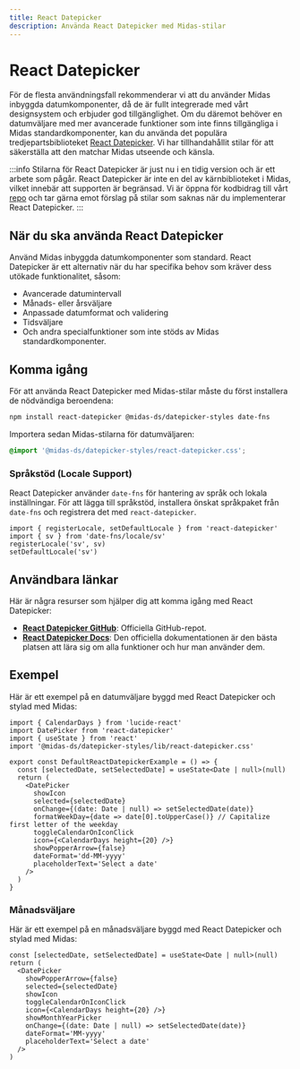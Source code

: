 ```yaml
---
title: React Datepicker
description: Använda React Datepicker med Midas-stilar
---
```



# React Datepicker

För de flesta användningsfall rekommenderar vi att du använder Midas inbyggda datumkomponenter, då de är fullt integrerade med vårt designsystem och erbjuder god tillgänglighet. Om du däremot behöver en datumväljare med mer avancerade funktioner som inte finns tillgängliga i Midas standardkomponenter, kan du använda det populära tredjepartsbiblioteket [React Datepicker](https://reactdatepicker.com/). Vi har tillhandahållit stilar för att säkerställa att den matchar Midas utseende och känsla.

:::info
Stilarna för React Datepicker är just nu i en tidig version och är ett arbete som pågår. React Datepicker är inte en del av kärnbiblioteket i Midas, vilket innebär att supporten är begränsad. Vi är öppna för kodbidrag till vårt [repo](https://github.com/migrationsverket/midas) och tar gärna emot förslag på stilar som saknas när du implementerar React Datepicker.
:::

## När du ska använda React Datepicker

Använd Midas inbyggda datumkomponenter som standard. React Datepicker är ett alternativ när du har specifika behov som kräver dess utökade funktionalitet, såsom:

- Avancerade datumintervall
- Månads- eller årsväljare
- Anpassade datumformat och validering
- Tidsväljare
- Och andra specialfunktioner som inte stöds av Midas standardkomponenter.

## Komma igång

För att använda React Datepicker med Midas-stilar måste du först installera de nödvändiga beroendena:

```bash
npm install react-datepicker @midas-ds/datepicker-styles date-fns
```

Importera sedan Midas-stilarna för datumväljaren:

```css
@import '@midas-ds/datepicker-styles/react-datepicker.css';
```

### Språkstöd (Locale Support)

React Datepicker använder `date-fns` för hantering av språk och lokala inställningar. För att lägga till språkstöd, installera önskat språkpaket från `date-fns` och registrera det med `react-datepicker`.

```tsx
import { registerLocale, setDefaultLocale } from 'react-datepicker'
import { sv } from 'date-fns/locale/sv'
registerLocale('sv', sv)
setDefaultLocale('sv')
```

## Användbara länkar

Här är några resurser som hjälper dig att komma igång med React Datepicker:

- [**React Datepicker GitHub**](https://github.com/Hacker0x01/react-datepicker): Officiella GitHub-repot.
- [**React Datepicker Docs**](https://reactdatepicker.com/): Den officiella dokumentationen är den bästa platsen att lära sig om alla funktioner och hur man använder dem.

## Exempel

Här är ett exempel på en datumväljare byggd med React Datepicker och stylad med Midas:

<DefaultReactDatepickerExample />

```tsx title="DatePickerExample.tsx"
import { CalendarDays } from 'lucide-react'
import DatePicker from 'react-datepicker'
import { useState } from 'react'
import '@midas-ds/datepicker-styles/lib/react-datepicker.css'

export const DefaultReactDatepickerExample = () => {
  const [selectedDate, setSelectedDate] = useState<Date | null>(null)
  return (
    <DatePicker
      showIcon
      selected={selectedDate}
      onChange={(date: Date | null) => setSelectedDate(date)}
      formatWeekDay={date => date[0].toUpperCase()} // Capitalize first letter of the weekday
      toggleCalendarOnIconClick
      icon={<CalendarDays height={20} />}
      showPopperArrow={false}
      dateFormat='dd-MM-yyyy'
      placeholderText='Select a date'
    />
  )
}
```

### Månadsväljare

Här är ett exempel på en månadsväljare byggd med React Datepicker och stylad med Midas:

```tsx title="MonthPickerExample.tsx"
const [selectedDate, setSelectedDate] = useState<Date | null>(null)
return (
  <DatePicker
    showPopperArrow={false}
    selected={selectedDate}
    showIcon
    toggleCalendarOnIconClick
    icon={<CalendarDays height={20} />}
    showMonthYearPicker
    onChange={(date: Date | null) => setSelectedDate(date)}
    dateFormat='MM-yyyy'
    placeholderText='Select a date'
  />
)
```

<MonthSelectExample />
